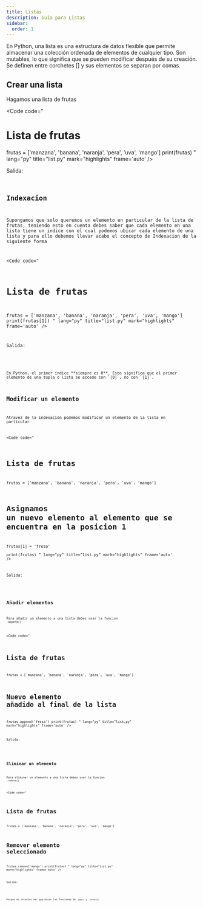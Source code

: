```yaml
---
title: Listas
description: Guía para Listas
sidebar:
  order: 1
---
```


En Python, una lista es una estructura de datos flexible que permite almacenar una colección ordenada de elementos de cualquier tipo. Son mutables, lo que significa que se pueden modificar después de su creación. Se definen entre corchetes [] y sus elementos se separan por comas. 

## Crear una lista

Hagamos una lista de frutas

<Code 
code="
# Lista de frutas
frutas = ['manzana', 'banana', 'naranja', 'pera', 'uva', 'mango']
print(frutas)
"
lang="py" 
title="list.py" 
mark="highlights"
frame='auto' />

Salida:

<Code 
code="
['manzana', 'banana', 'naranja', 'pera', 'uva', 'mango']
"
title="terminal" 
mark="highlights"
frame='terminal' />

## Indexacion

Supongamos que solo queremos un elemento en particular de la lista de frutas, teniendo esto en cuenta debes saber que cada elemento en una lista tiene un indice con el cual podemos ubicar cada elemento de una lista y para ello debemos llevar acabo el concepto de Indexacion de la siguiente forma

<Code 
code="
# Lista de frutas
frutas = ['manzana', 'banana', 'naranja', 'pera', 'uva', 'mango']
print(frutas[1])
"
lang="py" 
title="list.py" 
mark="highlights"
frame='auto' />

Salida:

<Code 
code="
banana
"
title="terminal" 
mark="highlights"
frame='terminal' />


<Aside type="note">
En Python, el primer índice **siempre es 0**. Esto significa que el primer elemento de una tupla o lista se accede con `[0]`, no con `[1]`.
</Aside>


## Modificar un elemento

Atravez de la indexacion podemos modificar un elemento de la lista en particular

<Code 
code="
# Lista de frutas
frutas = ['manzana', 'banana', 'naranja', 'pera', 'uva', 'mango']

# Asignamos un nuevo elemento al elemento que se encuentra en la posicion 1
frutas[1] = 'fresa'  
print(frutas)
"
lang="py" 
title="list.py" 
mark="highlights"
frame='auto' />

Salida:

<Code 
code="
['manzana', 'fresa', 'naranja', 'pera', 'uva', 'mango']
"
title="terminal" 
mark="highlights"
frame='terminal' />

## Añadir elementos

Para añadir un elemento a una lista debes usar la funcion <code>.append()</code>

<Code 
code="
# Lista de frutas
frutas = ['manzana', 'banana', 'naranja', 'pera', 'uva', 'mango']

# Nuevo elemento añadido al final de la lista
frutas.append('fresa')
print(frutas)
"
lang="py" 
title="list.py" 
mark="highlights"
frame='auto' />

Salida:

<Code 
code="
['manzana', 'banana', 'naranja', 'pera', 'uva', 'mango', 'fresa']
"
title="terminal" 
mark="highlights"
frame='terminal' />

## Eliminar un elemento

Para eliminar un elemento a una lista debes usar la funcion <code>.remove()</code>

<Code 
code="
# Lista de frutas
frutas = ['manzana', 'banana', 'naranja', 'pera', 'uva', 'mango']

# Remover elemento seleccionado
frutas.remove('mango')
print(frutas)
"
lang="py" 
title="list.py" 
mark="highlights"
frame='auto' />

Salida:

<Code 
code="
['manzana', 'banana', 'naranja', 'pera', 'uva']
"
title="terminal" 
mark="highlights"
frame='terminal' />

<Aside type="tip" title='Reto'>
Porque no intentas ver que hacen las funciones de <code>.pop()</code> y <code>.insert()</code>
</Aside>
